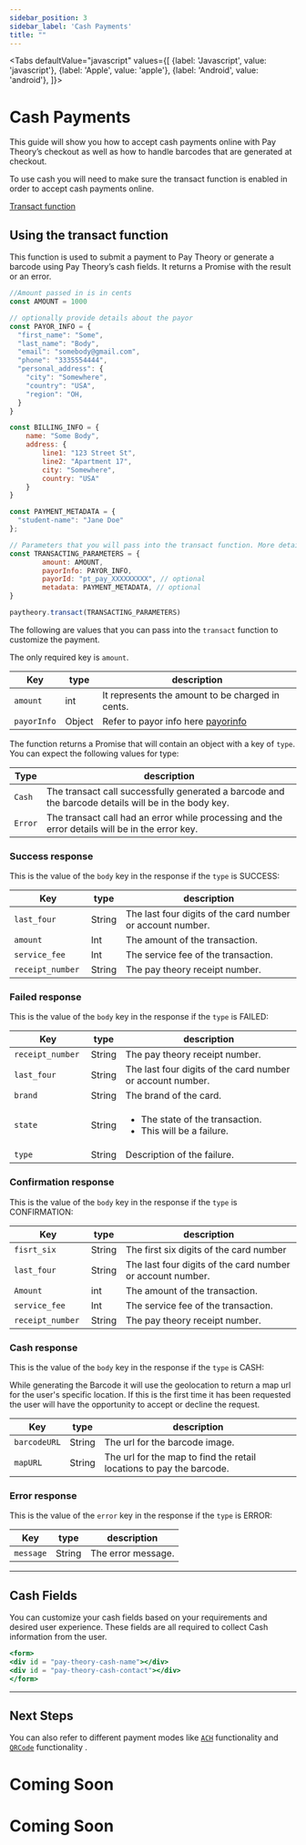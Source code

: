 ```yaml
---
sidebar_position: 3
sidebar_label: 'Cash Payments'
title: ""
---
```




<Tabs
  defaultValue="javascript"
  values={[
    {label: 'Javascript', value: 'javascript'},
    {label: 'Apple', value: 'apple'},
    {label: 'Android', value: 'android'},
  ]}>
  <TabItem value="javascript">
  <h1>Cash Payments</h1>
  This guide will show you how to accept cash payments online with Pay Theory’s checkout as well as how to handle barcodes that are generated at checkout.  

  <Admonition type="danger"  title="Before you start">
    <p>To use cash you will need to make sure the transact function is enabled in order to accept cash payments online.</p>
    <a href= "../OnlinePayments/Getting%20Started/Quickstart#6-once-the-fields-are-valid-run-transaction" class="button button--primary button--md">Transact function</a>
  </Admonition>

## Using the transact function

This function is used to submit a payment to Pay Theory or generate a barcode using Pay Theory’s cash fields. It returns a Promise with the result or an error.

```jsx paytheory.js
//Amount passed in is in cents
const AMOUNT = 1000

// optionally provide details about the payor
const PAYOR_INFO = {
  "first_name": "Some",
  "last_name": "Body",
  "email": "somebody@gmail.com",
  "phone": "3335554444",
  "personal_address": {
    "city": "Somewhere",
    "country": "USA",
    "region": "OH,
  }
}

const BILLING_INFO = {
    name: "Some Body",
    address: {
        line1: "123 Street St",
        line2: "Apartment 17",
        city: "Somewhere",
        country: "USA"
    }
}

const PAYMENT_METADATA = {
  "student-name": "Jane Doe"
};

// Parameters that you will pass into the transact function. More details below.
const TRANSACTING_PARAMETERS = { 
        amount: AMOUNT, 
        payorInfo: PAYOR_INFO, 
        payorId: "pt_pay_XXXXXXXXX", // optional
        metadata: PAYMENT_METADATA, // optional 
}

paytheory.transact(TRANSACTING_PARAMETERS)
```

The following are values that you can pass into the `transact` function to customize the payment.

The only required key is `amount`.

|Key                |type               |description                                                                                |
--------------------|-------------------|-------------------------------------------------------------------------------------------|     
|`amount`           |int                |It represents the amount to be charged in cents.                                           |
|`payorInfo`        |Object             |Refer to payor info here [payorinfo](../../tutorial-extras/WEB/FUNCTIONS#payor-info-object)|

The function returns a Promise that will contain an object with a key of `type`. You can expect the following values for type:

|Type               |description                                                                                       |
--------------------|---------------------------------------------------------------------------------------------------|     
|`Cash`             |The transact call successfully generated a barcode and the barcode details will be in the body key.|
|`Error`            |The transact call had an error while processing and the error details will be in the error key.    |

### Success response
This is the value of the `body` key in the response if the `type` is SUCCESS:

|Key                |type               |description                                               |
--------------------|-------------------|----------------------------------------------------------|     
|`last_four`        |String             |The last four digits of the card number or account number.|
|`amount`           |Int                |The amount of the transaction.                            |
|`service_fee `     |Int                |The service fee of the transaction.                       |
|`receipt_number `  |String             |The pay theory receipt number.                            |

### Failed response
This is the value of the `body` key in the response if the `type` is FAILED:

|Key                |type               |description                                               |
--------------------|-------------------|----------------------------------------------------------|     
|`receipt_number `  |String             |The pay theory receipt number.                            |
|`last_four`        |String             |The last four digits of the card number or account number.|
|`brand`            |String             |The brand of the card.                                    |
|`state `           |String             |<ul><li>The state of the transaction.</li> <li> This will be a failure.</li></ul>   |
|`type `            |String             |Description of the failure.                               |

### Confirmation response
This is the value of the `body` key in the response if the `type` is CONFIRMATION:

|Key                |type               |description                                               |
--------------------|-------------------|----------------------------------------------------------|     
|`fisrt_six`        |String             |The first six digits of the card number|
|`last_four`        |String             |The last four digits of the card number or account number.|
|`Amount`           |int                |The amount of the transaction. |
|`service_fee `     |Int                |The service fee of the transaction.                       |
|`receipt_number `  |String             |The pay theory receipt number.                            |

### Cash response

This is the value of the `body` key in the response if the `type` is CASH:

While generating the Barcode it will use the geolocation to return a map url for the user's specific location. If this is the first time it has been requested the user will have the opportunity to accept or decline the request.

|Key                |type               |description                                               |
--------------------|-------------------|----------------------------------------------------------|     
|`barcodeURL`       |String             |The url for the barcode image.|
|`mapURL`           |String             |The url for the map to find the retail locations to pay the barcode.|

### Error response

This is the value of the `error` key in the response if the `type` is ERROR:

|Key                |type               |description                                               |
|--------------------|-------------------|----------------------------------------------------------|     
|`message`          |String             |The error message.|

***

## Cash Fields
You can customize your cash fields based on your requirements and desired user experience.
These fields are all required to collect Cash information from the user.

```jsx
<form>
<div id = "pay-theory-cash-name"></div>
<div id = "pay-theory-cash-contact"></div>
</form>
```
***

## Next Steps
You can also refer to different payment modes like [  `ACH`](ACH.mdx) functionality and [`QRCode`](QRCode.mdx) functionality .


  </TabItem>

  <TabItem value="apple">
  
  <h1 style={{marginTop: "24px"}}>Coming Soon</h1>
  </TabItem>
  <TabItem value="android">
  <h1 style={{marginTop: "24px"}}>Coming Soon</h1>
  
  </TabItem>
</Tabs>



